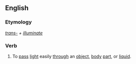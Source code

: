==English==

===Etymology===
''[[trans-]] + [[illuminate]]''

===Verb===
{{en-verb|transilluminates|transilluminated|transilluminating}} 

# To [[pass]] [[light]] easily [[through]] an [[object]], [[body]] [[part]], or [[liquid]].